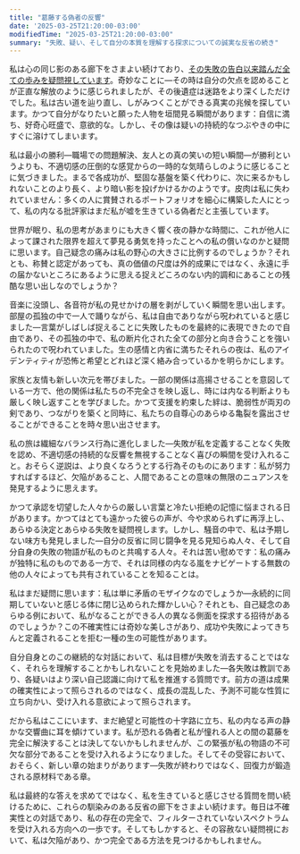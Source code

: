 ```yaml
---
title: "葛藤する偽者の反響"
date: '2025-03-25T21:20:00-03:00'
modifiedTime: "2025-03-25T21:20:00-03:00"
summary: "失敗、疑い、そして自分の本質を理解する探求についての誠実な反省の続き"
---
```


私は心の同じ影のある廊下をさまよい続けており、[その失敗の告白以来踏んだ全ての歩みを疑問視しています](https://yuricunha.com/blog/reflections-of-a-conflicted-impostor)。奇妙なことに—その時は自分の欠点を認めることが正直な解放のように感じられましたが、その後遺症は迷路をより深くしただけでした。私は古い道を辿り直し、しがみつくことができる真実の兆候を探しています。かつて自分がなりたいと願った人物を垣間見る瞬間があります：自信に満ち、好奇心旺盛で、意欲的な。しかし、その像は疑いの持続的なつぶやきの中にすぐに溶けてしまいます。

私は最小の勝利—職場での問題解決、友人との真の笑いの短い瞬間—が勝利というよりも、不適切感の圧倒的な感覚からの一時的な気晴らしのように感じることに気づきました。まるで各成功が、堅固な基盤を築く代わりに、次に来るかもしれないことのより長く、より暗い影を投げかけるかのようです。皮肉は私に失われていません：多くの人に賞賛されるポートフォリオを細心に構築した人にとって、私の内なる批評家はまだ私が嘘を生きている偽者だと主張しています。

世界が眠り、私の思考があまりにも大きく響く夜の静かな時間に、これが他人によって課された限界を超えて夢見る勇気を持ったことへの私の償いなのかと疑問に思います。自己疑念の痛みは私の野心の大きさに比例するのでしょうか？それとも、称賛と認定があっても、真の価値の尺度は外的成果にではなく、永遠に手の届かないところにあるように思える捉えどころのない内的調和にあることの残酷な思い出しなのでしょうか？

音楽に没頭し、各音符が私の見せかけの層を剥がしていく瞬間を思い出します。部屋の孤独の中で一人で踊りながら、私は自由でありながら呪われていると感じました—言葉がしばしば捉えることに失敗したものを最終的に表現できたので自由であり、その孤独の中で、私の断片化された全ての部分と向き合うことを強いられたので呪われていました。生の感情と内省に満ちたそれらの夜は、私のアイデンティティが恐怖と希望とどれほど深く絡み合っているかを明らかにします。

家族と友情も新しい次元を帯びました。一部の関係は高揚させることを意図している一方で、他の関係は私たちの不完全さを映し返し、時には内なる判断よりも厳しく映し返すことを学びました。かつて支援を約束した絆は、脆弱性が両刃の剣であり、つながりを築くと同時に、私たちの自尊心のあらゆる亀裂を露出させることができることを時々思い出させます。

私の旅は繊細なバランス行為に進化しました—失敗が私を定義することなく失敗を認め、不適切感の持続的な反響を無視することなく喜びの瞬間を受け入れること。おそらく逆説は、より良くなろうとする行為そのものにあります：私が努力すればするほど、欠陥があること、人間であることの意味の無限のニュアンスを発見するように思えます。

かつて承認を切望した人々からの厳しい言葉と冷たい拒絶の記憶に悩まされる日があります。かつてはとても遠かった彼らの声が、今や求められずに再浮上し、あらゆる決定とあらゆる失敗を疑問視します。しかし、騒音の中で、私は予期しない味方も発見しました—自分の反省に同じ闘争を見る見知らぬ人々、そして自分自身の失敗の物語が私のものと共鳴する人々。それは苦い慰めです：私の痛みが独特に私のものである一方で、それは同様の内なる嵐をナビゲートする無数の他の人々によっても共有されていることを知ることは。

私はまだ疑問に思います：私は単に矛盾のモザイクなのでしょうか—永続的に同期していないと感じる体に閉じ込められた輝かしい心？それとも、自己疑念のあらゆる例において、私がなることができる人の異なる側面を探求する招待があるのでしょうか？この不確実性には奇妙な美しさがあり、成功や失敗によってきちんと定義されることを拒む一種の生の可能性があります。

自分自身とのこの継続的な対話において、私は目標が失敗を消去することではなく、それらを理解することかもしれないことを見始めました—各失敗は教訓であり、各疑いはより深い自己認識に向けて私を推進する質問です。前方の道は成果の確実性によって照らされるのではなく、成長の混乱した、予測不可能な性質に立ち向かい、受け入れる意欲によって照らされます。

だから私はここにいます、まだ絶望と可能性の十字路に立ち、私の内なる声の静かな交響曲に耳を傾けています。私が恐れる偽者と私が憧れる人との間の葛藤を完全に解決することは決してないかもしれませんが、この緊張が私の物語の不可欠な部分であることを受け入れるようになりました。そしてその受容において、おそらく、新しい章の始まりがあります—失敗が終わりではなく、回復力が鍛造される原材料である章。

私は最終的な答えを求めてではなく、私を生きていると感じさせる質問を問い続けるために、これらの馴染みのある反省の廊下をさまよい続けます。毎日は不確実性との対話であり、私の存在の完全で、フィルターされていないスペクトラムを受け入れる方向への一歩です。そしてもしかすると、その容赦ない疑問視において、私は欠陥があり、かつ完全である方法を見つけるかもしれません。
